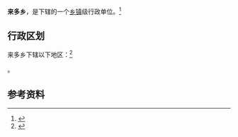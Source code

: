 {{中国乡级行政区|54/24/30/211/000}}

'''来多乡'''，是{{PRC admin/fullname|54/24/30/211/000|3}}下辖的一个[[乡镇|乡镇]]级行政单位。<ref>{{PRC admin/ref sgc|{{PRC admin/parent|54/24/30/211/000}}}}</ref>

== 行政区划 ==

来多乡下辖以下地区：<ref>{{PRC admin/ref sgc|54/24/30/211/000}}</ref>

{{PRC admin/children|54/24/30/211/000}}。

== 参考资料 ==

{{reflist}}

{{行政区划小作品}}
{{PRC admin/navcat|54/24/30/211/000}}